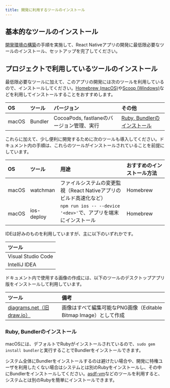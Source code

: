 ```yaml
---
title: 開発に利用するツールのインストール
---
```


## 基本的なツールのインストール

[開発環境の構築](/react-native/learn/getting-started/setting-up-development-environment.mdx)の手順を実施して、React Nativeアプリの開発に最低限必要なツールのインストール、セットアップを完了してください。

## プロジェクトで利用しているツールのインストール

最低限必要なツールに加えて、このアプリの開発には次のツールを利用しているので、インストールしてください。[Homebrew (macOS)](https://brew.sh/)や[Scoop (Windows)](https://scoop.sh/)などを利用してインストールすることをおすすめします。

| OS    | ツール   | バージョン                              | その他                                                 |
|:------|:--------|:--------------------------------------|:-------------------------------------------------------|
| macOS | Bundler | CocoaPods, fastlaneのバージョン管理、実行 | [Ruby, Bundlerのインストール](#ruby-bundlerのインストール) |

これらに加えて、少し便利に開発するために次のツールも導入してください。ドキュメント内の手順は、これらのツールがインストールされていることを前提にしています。

| OS    | ツール      | 用途                                                        | おすすめのインストール方法 |
|:------|:-----------|:-----------------------------------------------------------|:-----------------------|
| macOS | watchman   | ファイルシステムの変更監視（React Nativeアプリのビルド高速化など）  | Homebrew               |
| macOS | ios-deploy | `npm run ios -- --device '<dev>'`で、アプリを端末にインストール | Homebrew               |

IDEは好みのものを利用していますが、主に以下のいずれかです。

| ツール              |
|:-------------------|
| Visual Studio Code |
| IntelliJ IDEA      |

ドキュメント内で使用する画像の作成には、以下のツールのデスクトップアプリ版をインストールして利用しています。

| ツール                                                 | 備考                                                       |
|:------------------------------------------------------|:----------------------------------------------------------|
| [diagrams.net（旧draw.io）](https://www.diagrams.net/) | 画像はすべて編集可能なPNG画像（Editable Bitmap Image）として作成 |

### Ruby, Bundlerのインストール

macOSには、デフォルトでRubyがインストールされているので、`sudo gem install bundler`と実行することでBundlerをインストールできます。

システム全体にBundlerをインストールするのは避けたい場合や、開発に特権ユーザを利用したくない場合はシステムとは別のRubyをインストールし、その中にBundlerをインストールしてください。[asdf-vm](https://asdf-vm.com/)などのツールを利用すると、システムとは別のRubyを簡単にインストールできます。
